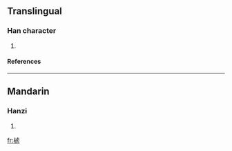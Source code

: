 ==Translingual==
===Han character===
{{Han char|rn=75|rad=木|as=08|sn=12|four=|canj=木卜心弓 (DYPN), 木卜心山 (DYPU)}}
# {{defn|Han|sort=木08}}
====References====
{{Han ref|kx=0535.170|dkj=15005|hdz=21231.040|uh=6903|ud=26883}}

----
==Mandarin==
===Hanzi===
{{cmn-hanzi|pin=[[háo]] (hao2)|wg=hao<sup>2</sup>}}
# {{defn|Mandarin}}

[[fr:椃]]